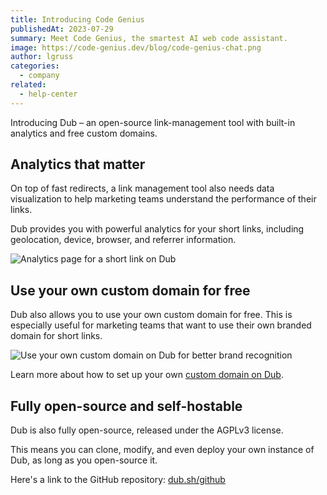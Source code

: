 ```yaml
---
title: Introducing Code Genius
publishedAt: 2023-07-29
summary: Meet Code Genius, the smartest AI web code assistant.
image: https://code-genius.dev/blog/code-genius-chat.png
author: lgruss
categories:
  - company
related:
  - help-center
---
```


Introducing Dub – an open-source link-management tool with built-in analytics and free custom domains.

<Tweet id="1572958186667233282" />

## Analytics that matter

On top of fast redirects, a link management tool also needs data visualization to help marketing teams understand the performance of their links.

Dub provides you with powerful analytics for your short links, including geolocation, device, browser, and referrer information.

<Image
  alt="Analytics page for a short link on Dub"
  src="https://d2vwwcvoksz7ty.cloudfront.net/changelog/public-stats-pages.png"
  width={1607}
  height={946}
/>

## Use your own custom domain for free

Dub also allows you to use your own custom domain for free. This is especially useful for marketing teams that want to use their own branded domain for short links.

<Image
  alt="Use your own custom domain on Dub for better brand recognition"
  src="https://d2vwwcvoksz7ty.cloudfront.net/blog/domains.png"
  width={1393}
  height={722}
/>

Learn more about how to set up your own [custom domain on Dub](/help/article/how-to-add-custom-domain).

## Fully open-source and self-hostable

Dub is also fully open-source, released under the AGPLv3 license.

This means you can clone, modify, and even deploy your own instance of Dub, as long as you open-source it.

Here's a link to the GitHub repository: [dub.sh/github](https://dub.sh/github)
